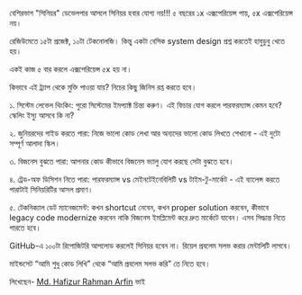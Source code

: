 
বেশিরভাগ "সিনিয়র" ডেভেলপার আসলে সিনিয়র হবার যোগ্য নয়!!!
৫ বছরের ১x এক্সপেরিয়েন্স পায়, ৫x এক্সপেরিয়েন্স নয়।

রেজিউমেতে ১৫টা প্রজেক্ট, ১০টা টেকনোলজি। কিন্তু একটা বেসিক system design প্রশ্ন করতেই হাবুডুবু খেতে হয়।

একই কাজ ৫ বার করলে এক্সপেরিয়েন্স ৫x হয় না।

কিভাবে এই ট্র্যাপ থেকে মুক্তি পাওয়া যায়? নিচের কিছু জিনিস রপ্ত করতে হবে।

১. সিস্টেম লেভেল থিংকিং: পুরো সিস্টেমের ইমপ্যাক্ট চিন্তা করুণ। এই ফিচার যোগ করলে পারফরম্যান্স কেমন হবে? স্কেলিং ইস্যু আসবে কি না?

২. জুনিয়রদের গাইড করতে পারা: নিজে ভালো কোড লেখা আর অন্যদের ভালো কোড লিখতে শেখানো - এই দুটো সম্পূর্ণ আলাদা স্কিল।

৩. বিজনেস বুঝতে পারা: আপনার কোড কীভাবে বিজনেস ভ্যালু যোগ করছে সেটা বুঝতে হবে।

৪. ট্রেড-অফ ডিসিশন নিতে পারা: পারফরম্যান্স vs মেইনটেইনেবিলিটি vs টাইম-টু-মার্কেট - এই ব্যালেন্স করতে পারাটাই সিনিয়রিটির আসল প্রমাণ।

৫. টেকনিক্যাল ডেট ম্যানেজমেন্ট: কখন shortcut নেবেন, কখন proper solution করবেন, কীভাবে legacy code modernize করবেন নাকি বিজনেস ইমপ্লিমেন্ট করে দ্রুত মার্কেটে যাবেন। এসব সিদ্ধান্ত নিতে পারতে হবে।

GitHub-এ ১০০টা রিপোজিটরি আপলোড করলেই সিনিয়র হবেন না। রিয়েল প্রবলেম সলভ করার মেন্টালিটি লাগবে।

মাইন্ডসেট “আমি শুধু কোড লিখি” থেকে “আমি প্রবলেম সলভ করি” তে নিতে হবে।

লিখেছেন- [Md. Hafizur Rahman Arfin](https://www.linkedin.com/in/hrarfin/) ভাই

<GiscusComments
  repo="codedbyMojnu/react-bangla-tutorial"
  repoId="R_kgDOLDE87Q"
  category="General"
  categoryId="DIC_kwDOLDE87c4CtCIY"
  mapping="pathname"
  inputPosition="top"
  theme="preferred_color_scheme"
  lang="en"
/>
